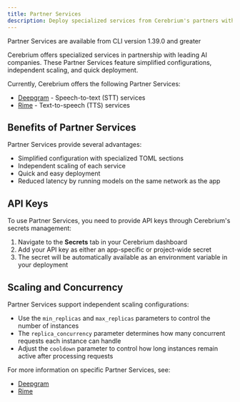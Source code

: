 ```yaml
---
title: Partner Services
description: Deploy specialized services from Cerebrium's partners with simplified configurations
---
```


<Note>Partner Services are available from CLI version 1.39.0 and greater</Note>

Cerebrium offers specialized services in partnership with leading AI companies. These Partner Services feature simplified configurations, independent scaling, and quick deployment.

Currently, Cerebrium offers the following Partner Services:

- [Deepgram](/cerebrium/partner-services/deepgram) - Speech-to-text (STT) services
- [Rime](/cerebrium/partner-services/rime) - Text-to-speech (TTS) services

## Benefits of Partner Services

Partner Services provide several advantages:

- Simplified configuration with specialized TOML sections
- Independent scaling of each service
- Quick and easy deployment
- Reduced latency by running models on the same network as the app

## API Keys

To use Partner Services, you need to provide API keys through Cerebrium's secrets management:

1. Navigate to the **Secrets** tab in your Cerebrium dashboard
2. Add your API key as either an app-specific or project-wide secret
3. The secret will be automatically available as an environment variable in your deployment

## Scaling and Concurrency

Partner Services support independent scaling configurations:

- Use the `min_replicas` and `max_replicas` parameters to control the number of instances
- The `replica_concurrency` parameter determines how many concurrent requests each instance can handle
- Adjust the `cooldown` parameter to control how long instances remain active after processing requests

For more information on specific Partner Services, see:

- [Deepgram](/cerebrium/partner-services/deepgram)
- [Rime](/cerebrium/partner-services/rime)
